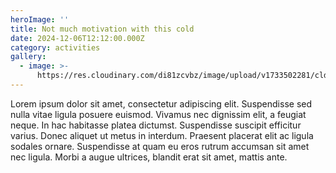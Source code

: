 ```yaml
---
heroImage: ''
title: Not much motivation with this cold
date: 2024-12-06T12:12:00.000Z
category: activities
gallery:
  - image: >-
      https://res.cloudinary.com/di81zcvbz/image/upload/v1733502281/cld-sample-2.jpg
---
```


Lorem ipsum dolor sit amet, consectetur adipiscing elit. Suspendisse sed nulla vitae ligula posuere euismod. Vivamus nec dignissim elit, a feugiat neque. In hac habitasse platea dictumst. Suspendisse suscipit efficitur varius. Donec aliquet ut metus in interdum. Praesent placerat elit ac ligula sodales ornare. Suspendisse at quam eu eros rutrum accumsan sit amet nec ligula. Morbi a augue ultrices, blandit erat sit amet, mattis ante.
